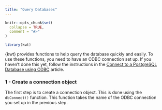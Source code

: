 ```yaml
---
title: "Query Databases"
---
```


```r
knitr::opts_chunk$set(
  collapse = TRUE,
  comment = "#>"
)
```

```r
library(kwt)
```

{kwt} provides functions to help query the database quickly and easily. To use these functions, you need to have an ODBC connection set up. If you haven't done this yet, follow the instructions in the [Connect to a PostgreSQL Database using ODBC](odbc_database_connection.html) article.

### 1 - Create a connection object

The first step is to create a connection object. This is done using the `dbConnect()` function. This function takes the name of the ODBC connection you set up in the previous step.
